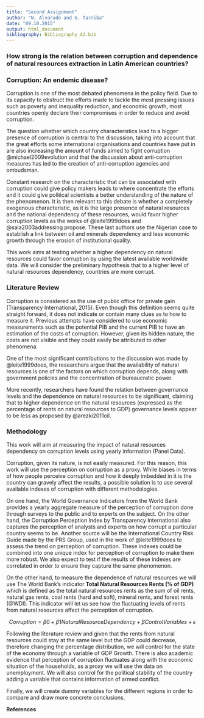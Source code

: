 ```yaml
---
title: "Second Assignment"
author: "N. Alvarado and G. Tarriba"
date: "09.10.2015"
output: html_document
bibliography: Bibliography_A2.bib
---
```


### How strong is the relation between corruption and dependence of natural resources extraction in Latin American countries?

### Corruption: An endemic disease?

Corruption is one of the most debated phenomena in the policy field. Due to its capacity to obstruct the efforts made to tackle the most pressing issues such as poverty and inequality reduction, and economic growth, most countries openly declare their compromises in order to reduce and avoid corruption. 

The question whether which country characteristics lead to a bigger presence of corruption is central to the discussion, taking into account that the great efforts some international organisations and countries have put in are also increasing the amount of funds aimed to fight corruption @michael2009evolution and that the discussion about anti-corruption measures has led to the creation of anti-corruption agencies and ombudsman. 

Constant research on the characteristic that can be associated with corruption could give policy makers leads to where concentrate the efforts and it could give political scientists a better understanding of the nature of the phenomenon. 
It is then relevant to this debate is whether a completely exogenous characteristic, as it is the large presence of natural resources and the national dependency of these resources, would favor higher corruption levels as the works of @leite1999does and @sala2003addressing propose. These last authors use the Nigerian case to establish a link between oil and minerals dependency and less economic growth through the erosion of institutional quality. 

This work aims at testing whether a higher dependency on natural resources could favor corruption by using the latest available worldwide data. We will consider the preliminary hypothesis that to a higher level of natural resources dependency, countries are more corrupt.

### Literature Review

Corruption is considered as the use of public office for private gain (Transparency International, 2015). Even though this definition seems quite straight forward, it does not indicate or contain many clues as to how to measure it. Previous attempts have considered to use economic measurements such as the potential PIB and the current PIB to have an estimation of the costs of corruption. However, given its hidden nature, the costs are not visible and they could easily be attributed to other phenomena.  

One of the most significant contributions to the discussion was made by @leite1999does, the researchers argue that the availability of natural resources is one of the factors on which corruption depends, along with government policies and the concentration of bureaucratic power. 

More recently, researchers have found the relation between governance levels and the dependence on natural resources to be significant, claiming that to higher dependence on the natural resources (expressed as the percentage of rents on natural resources to GDP) governance levels appear to be less as proposed by @arezki2011oil.

### Methodology

This work will aim at measuring the impact of natural resources dependency on corruption levels using yearly information (Panel Data).

Corruption, given its nature, is not easily measured. For this reason, this work will use the perception on corruption as a proxy. While biases in terms of how people perceive corruption and how it deeply imbedded in it is the country can gravely affect the results, a possible solution is to use several available indexes of corruption with different methodologies. 

On one hand, the World Governance Indicators from the World Bank provides a yearly aggregate measure of the perception of corruption done through surveys to the public and to experts on the subject. On the other hand, the Corruption Perception Index by Transparency International also captures the perception of analysts and experts on how corrupt a particular country seems to be. Another source will be the International Country Risk Guide made by the PRS Group, used in the work of @leite1999does to assess the trend on perception of corruption. These indexes could be combined into one unique index for perception of corruption to make them more robust. We also expect to test if the results of these indexes are correlated in order to ensure they capture the same phenomenon.

On the other hand, to measure the dependence of natural resources we will use The World Bank's indicator **Total Natural Resources Rents (% of GDP)** which is defined as the total natural resources rents as the sum of oil rents, natural gas rents, coal rents (hard and soft), mineral rents, and forest rents (@WDI). This indicator will let us see how the fluctuating levels of rents from natural resources affect the perception of corruption.

$$Corruption=\beta0+\beta1 Natural Resource Dependency +\beta Control Variables + \epsilon$$

Following the literature review and given that the rents from natural resources could stay at the same level but the GDP could decrease, therefore changing the percentage distribution, we will control for the state of the economy through a variable of GDP Growth. There is also academic evidence that perception of corruption fluctuates along with the economic situation of the households, as a proxy we will use the data on unemployment.  We will also control for the political stability of the country adding a variable that contains information of armed conflict. 

Finally, we will create dummy variables for the different regions in order to compare and draw more concrete conclusions. 


**References**
